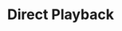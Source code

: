 ---
description: Game code tells the graph to play a sequence at this point.
title: Direct Playback
---